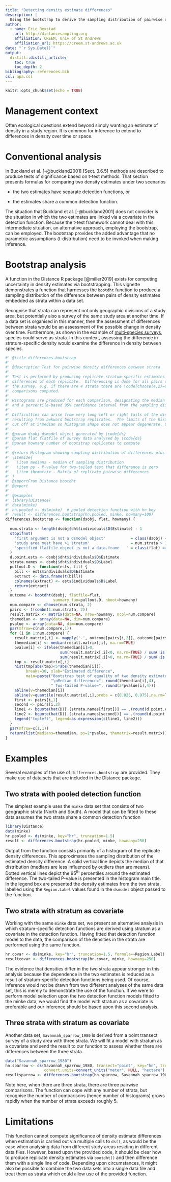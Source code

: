 ---
title: "Detecting density estimate differences"
description: |
  Using the bootstrap to derive the sampling distribution of pairwise differences in estimated density.
author:
  - name: Eric Rexstad 
    url: http://distancesampling.org
    affiliation: CREEM, Univ of St Andrews
    affiliation_url: https://creem.st-andrews.ac.uk
date: "`r Sys.Date()`"
output: 
  distill::distill_article:
    toc: true
    toc_depth: 2
bibliography: references.bib
csl: apa.csl
---

```{r setup, include=FALSE}
knitr::opts_chunk$set(echo = TRUE)
```

# Management context

Often ecological questions extend beyond simply wanting an estimate of density in a study region. It is common for inference to extend to differences in density over time or space.

# Conventional analysis

In Buckland et al. [-@buckland2001] [Sect. 3.6.5] methods are described to produce tests of significance based on t-test methods. That section presents formulas for comparing two density estimates under two scenarios

-   the two estimates have separate detection functions, or

-   the estimates share a common detection function.

The situation that Buckland et al. [-@buckland2001] does not consider is the situation in which the two estimates are linked via a covariate in the detection function. Because the t-test framework cannot deal with this intermediate situation, an alternative approach, employing the bootstrap, can be employed. The bootstrap provides the added advantage that no parametric assumptions (t-distribution) need to be invoked when making inference.

# Bootstrap analysis

A function in the Distance R package [@miller2019] exists for computing uncertainty in density estimates via bootstrapping. This vignette demonstrates a function that harnesses the `bootdht` function to produce a sampling distribution of the difference between pairs of density estimates embedded as strata within a data set.

Recognise that strata can represent not only geographic divisions of a study area, but potentially also a survey of the same study area at another time. If a data set is organised in this manner, then the assessment of differences between strata would be an assessment of the possible change in density over time. Furthermore, as shown in the example of [multi-species surveys](http://examples.distancesampling.org/Distance-spec-covar/species-covariate-distill.html "vignette using species as covariate"), species could serve as strata. In this context, assessing the difference in stratum-specific density would examine the difference in density between species.

```{r, sourcefn}
#' @title differences.bootstrap
#' 
#' @description Test for pairwise density differences between strata
#'
#' Test is performed by producing replicate stratum-specific estimates and calculating
#' differences of each replicate.  Differencing is done for all pairs of strata in
#' the survey, e.g. if there are 4 strata there are \code{choose(4,2)=6} pairwise 
#' comparisons computed.
#' 
#' Histograms are produced for each comparison, designating the median of the distribution
#' and a percentile-based 95% confidence interval from the sampling distribution
#' 
#' Difficulties can arise from very long left or right tails of the distribution
#' resulting from awkward bootstrap replicates.  The limits of the histogram are
#' cut off at 5*median so histogram shape does not appear degenerate. Code presumes differences will be positive.
#'
#' @param dsobj dsmodel object generated by \code{ds}
#' @param flat flatfile of survey data analysed by \code{ds}
#' @param howmany number of bootstrap replicates to compute
#'
#' @return Histogram showing sampling distribution of differences plus named list
#' \itemize{
#'   \item medians - median of sampling distribution
#'   \item ps - P-value for two-tailed test that difference is zero
#'   \item thematrix - Matrix of replicate pairwise differences
#' }
#' @importFrom Distance bootdht
#' @export
#'
#' @examples
#' library(Distance)
#' data(minke)
#' hn.pooled <- ds(minke)  # pooled detection function with hn key
#' result <- differences.bootstrap(hn.pooled, minke, howmany=100)
differences.bootstrap <- function(dsobj, flat, howmany) {
  
  num.strata <- length(dsobj$dht$individuals$D$Estimate) - 1
  stopifnot(
    'first argument is not a dsmodel object'           = class(dsobj) == 'dsmodel',
    'study area must have >1 stratum'                  = num.strata > 1,
    'specified flatfile object is not a data.frame   ' = class(flat) == 'data.frame'
  )
  d.point.ests <- dsobj$dht$individuals$D$Estimate
  strata.names <- dsobj$dht$individuals$D$Label
  pullout.D <- function(ests, fit) {
    bill <- ests$individuals$D$Estimate
    extract <- data.frame(t(bill))
    colnames(extract) <- ests$individuals$D$Label
    return(extract)
  }
  outcome <- bootdht(dsobj, flatfile=flat, 
                     summary_fun=pullout.D, nboot=howmany)
  num.compare <- choose(num.strata, 2)
  pairs <- t(combn(1:num.strata, 2))
  result.matrix <- matrix(data=NA, nrow=howmany, ncol=num.compare)
  themedian <- array(data=NA, dim=num.compare)
  pvalue <- array(data=NA, dim=num.compare)
  par(mfrow=c(num.compare,1))
  for (i in 1:num.compare) {
    result.matrix[,i] <- mapply('-', outcome[pairs[i,2]], outcome[pairs[i,1]])
    themedian[i] <- median(result.matrix[,i], na.rm=TRUE)
    pvalue[i] <- ifelse(themedian[i]>0,
                        sum(result.matrix[,i]<0, na.rm=TRUE) / sum(!is.na(result.matrix[,i])),
                        sum(result.matrix[,i]>0, na.rm=TRUE) / sum(!is.na(result.matrix[,i])))
    tmp <- result.matrix[,i]
    hist(tmp[abs(tmp)<5*abs(themedian[i])], 
         breaks=30, xlab="Estimated difference",
         main=paste("Bootstrap test of equality of two density estimates",
                    "\nMedian difference=", round(themedian[i],4),
                    " Two-tailed P-value=", round(2*pvalue[i],4)))
    abline(v=themedian[i])
    abline(v=quantile(result.matrix[,i],probs = c(0.025, 0.975),na.rm=TRUE), lty=3)
    first <- pairs[i,1]
    second <- pairs[i,2]
    line1 <- bquote(hat(D)[.(strata.names[first])] == .(round(d.point.ests[first],4)))
    line2 <- bquote(hat(D)[.(strata.names[second])] == .(round(d.point.ests[second],4)))
    legend("topleft", legend=as.expression(c(line1, line2)))
  }
  par(mfrow=c(1,1))
  return(list(medians=themedian, ps=2*pvalue, thematrix=result.matrix))
}
```

# Examples {#examples}

Several examples of the use of `differences.bootstrap` are provided. They make use of data sets that are included in the Distance package.

## Two strata with pooled detection function {#two-strata-with-pooled-detection-function}

The simplest example uses the `minke` data set that consists of two geographic strata (North and South). A model that can be fitted to these data assumes the two strata share a common detection function

```{r, pooled, fig.cap="Strata share a pooled detection function.", results='hide'}
library(Distance)
data(minke)
hr.pooled <- ds(minke, key="hr", truncation=1.5)
result <- differences.bootstrap(hr.pooled, minke, howmany=250)
```

Output from the function consists primarily of a histogram of the replicate density differences. This approximates the sampling distribution of the estimated density difference. A solid vertical line depicts the median of that distribution (medians are less influenced by outliers than are means). Dotted vertical lines depict the 95^th^ percentiles around the estimated difference. The two-tailed P-value is presented in the histogram main title. In the legend box are presented the density estimates from the two strata, labelled using the `Region.Label` values found in the `dsmodel` object passed to the function.

## Two strata with stratum as covariate {#two-strata-with-stratum-as-covariate}

Working with the same `minke` data set, we present an alternative analysis in which stratum-specific detection functions are derived using stratum as a covariate in the detection function. Having fitted that detection function model to the data, the comparison of the densities in the strata are performed using the same function.

```{r, two-covar, fig.cap="Two strata with Region.Label as a covariate in detection function.", results='hide'}
hr.covar <- ds(minke, key="hr", truncation=1.5, formula=~Region.Label)
resultcovar <- differences.bootstrap(hr.covar, minke, howmany=250)
```

The evidence that densities differ in the two strata appear stronger in this analysis because the dependence in the two estimates is reduced as a result of stratum-specific detection functions being used.  Of course, inference would not be drawn from two different analyses of the same data set, this is merely to demonstrate the use of the function.  If we were to perform model selection upon the two detection function models fitted to the minke data, we would find the model with stratum as a covariate is preferable and our inference should be based upon this second analysis.

## Three strata with stratum as covariate {#three-strata-with-stratum-as-covariate}

Another data set, `Savannah_sparrow_1980` is derived from a point transect survey of a study area with three strata.  We will fit a model with stratum as a covariate and send the result to our function to assess whether there are differences between the three strata.

```{r, sparrow, fig.height=7, fig.cap="Two strata with Region.Label as a covariate in detection function.", results='hide'}
data("Savannah_sparrow_1980")
hn.sparrow <- ds(Savannah_sparrow_1980, transect="point", key="hn", truncation="10%", 
                 convert.units=convert_units("meter", NULL, "hectare"), formula=~Region.Label)
resultsparrow <- differences.bootstrap(hn.sparrow, Savannah_sparrow_1980, howmany=250)
```

Note here, when there are three strata, there are three pairwise comparisons.  The function can cope with any number of strata, but recognise the number of comparisons (hence number of histograms) grows rapidly when the number of strata exceeds roughly 5.

# Limitations

This function cannot compute significance of density estimate differences when estimation is carried out via multiple calls to `ds()`, as would be the case when analysing data from different study areas residing in different data files.  However, based upon the provided code, it should be clear how to produce replicate density estimates via `bootdht()` and then difference them with a single line of code.  Depending upon circumstances, it might also be possible to combine the two data sets into a single data file and treat them as strata which could allow use of the provided function.